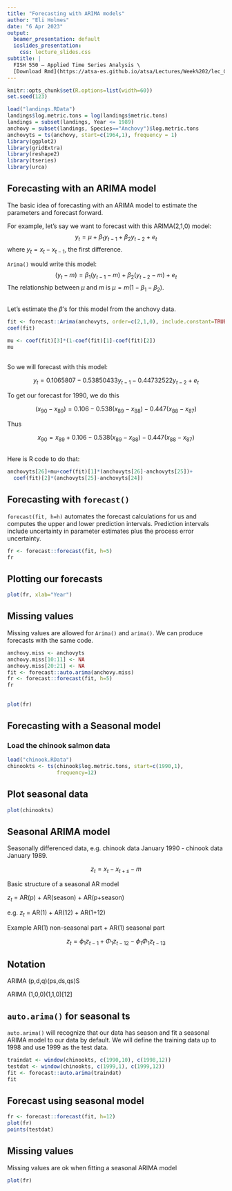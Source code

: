 ```yaml
---
title: "Forecasting with ARIMA models"
author: "Eli Holmes"
date: "6 Apr 2023"
output:
  beamer_presentation: default
  ioslides_presentation:
    css: lecture_slides.css
subtitle: |
  FISH 550 – Applied Time Series Analysis \ 
  [Download Rmd](https://atsa-es.github.io/atsa/Lectures/Week%202/lec_04_Forecasting_ARIMA.Rmd)
---
```


```r
knitr::opts_chunk$set(R.options=list(width=60))
set.seed(123)
```


```r
load("landings.RData")
landings$log.metric.tons = log(landings$metric.tons)
landings = subset(landings, Year <= 1989)
anchovy = subset(landings, Species=="Anchovy")$log.metric.tons
anchovyts = ts(anchovy, start=c(1964,1), frequency = 1)
library(ggplot2)
library(gridExtra)
library(reshape2)
library(tseries)
library(urca)
```

## Forecasting with an ARIMA model

The basic idea of forecasting with an ARIMA model to estimate the parameters and forecast forward.

For example, let's say we want to forecast with this ARIMA(2,1,0) model:
$$y_t = \mu + \beta_1 y_{t-1} + \beta_2 y_{t-2} + e_t$$
where $y_t = x_t - x_{t-1}$, the first difference.

`Arima()` would write this model:
$$(y_t-m) = \beta_1 (y_{t-1}-m) + \beta_2 (y_{t-2}-m) + e_t$$
The relationship between $\mu$ and $m$ is $\mu = m(1 - \beta_1 - \beta_2)$.

##

Let's estimate the $\beta$'s for this model from the anchovy data.

```r
fit <- forecast::Arima(anchovyts, order=c(2,1,0), include.constant=TRUE)
coef(fit)
```

```r
mu <- coef(fit)[3]*(1-coef(fit)[1]-coef(fit)[2])
mu
```

##

So we will forecast with this model:

$$y_t = 0.1065807-0.53850433 y_{t-1} - 0.44732522 y_{t-2} + e_t$$

To get our forecast for 1990, we do this

$$(x_{90}-x_{89}) = 0.106 - 0.538 (x_{89}-x_{88}) - 0.447 (x_{88}-x_{87})$$

Thus

$$x_{90} = x_{89}+0.106 -0.538  (x_{89}-x_{88}) - 0.447 (x_{88}-x_{87})$$

##

Here is R code to do that:

```r
anchovyts[26]+mu+coef(fit)[1]*(anchovyts[26]-anchovyts[25])+
  coef(fit)[2]*(anchovyts[25]-anchovyts[24])
```

## Forecasting with `forecast()`

`forecast(fit, h=h)` automates the forecast calculations for us and computes the upper and lower prediction intervals.  Prediction intervals include uncertainty in parameter estimates plus the process error uncertainty.

```r
fr <- forecast::forecast(fit, h=5)
fr
```

## Plotting our forecasts

```r
plot(fr, xlab="Year")
```

## Missing values

Missing values are allowed for `Arima()` and `arima()`. We can produce forecasts with the same code.

```r
anchovy.miss <- anchovyts
anchovy.miss[10:11] <- NA
anchovy.miss[20:21] <- NA
fit <- forecast::auto.arima(anchovy.miss)
fr <- forecast::forecast(fit, h=5)
fr
```

##

```r
plot(fr)
```


## Forecasting with a Seasonal model

### Load the chinook salmon data

```r
load("chinook.RData")
chinookts <- ts(chinook$log.metric.tons, start=c(1990,1), 
                frequency=12)
```

## Plot seasonal data

```r
plot(chinookts)
```

## Seasonal ARIMA model

Seasonally differenced data, e.g. chinook data January 1990 - chinook data January 1989.

$$z_t = x_t - x_{t+s} - m$$

Basic structure of a seasonal AR model

$z_t$ = AR(p) + AR(season) + AR(p+season)

e.g. $z_t$ = AR(1) + AR(12) + AR(1+12)


Example AR(1) non-seasonal part + AR(1) seasonal part

$$z_t = \phi_1 z_{t-1} + \Phi_1 z_{t-12} - \phi_1\Phi_1 z_{t-13}$$

## Notation

ARIMA (p,d,q)(ps,ds,qs)S


ARIMA (1,0,0)(1,1,0)[12]

## `auto.arima()` for seasonal ts

`auto.arima()` will recognize that our data has season and fit a seasonal ARIMA model to our data by default.  We will define the training data up to 1998 and use 1999 as the test data.

```r
traindat <- window(chinookts, c(1990,10), c(1998,12))
testdat <- window(chinookts, c(1999,1), c(1999,12))
fit <- forecast::auto.arima(traindat)
fit
```

## Forecast using seasonal model

```r
fr <- forecast::forecast(fit, h=12)
plot(fr)
points(testdat)
```

## Missing values

Missing values are ok when fitting a seasonal ARIMA model

```r
plot(fr)
```
